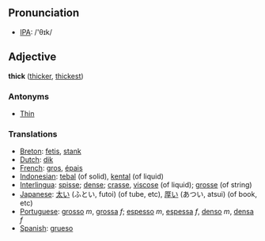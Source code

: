 ==Pronunciation==
*[[w:IPA|IPA]]: /'θɪk/

==Adjective==

'''thick''' ([[thicker]], [[thickest]])

===Antonyms===
*[[Thin]]

===Translations===
*[[Breton]]: [[fetis]], [[stank]]
*[[Dutch]]: [[dik]]
*[[French]]: [[gros]], [[épais]]
*[[Indonesian]]: [[tebal]] (of solid), [[kental]] (of liquid)
*[[Interlingua]]: [[spisse]]; [[dense]]; [[crasse]], [[viscose]] (of liquid); [[grosse]] (of string)
*[[Japanese]]: [[太い]] (ふとい, futoi) (of tube, etc), [[厚い]] (あつい, atsui) (of book, etc)
*[[Portuguese]]: [[grosso]] ''m'', [[grossa]] ''f''; [[espesso]] ''m'', [[espessa]] ''f'', [[denso]] ''m'', [[densa]] ''f''
*[[Spanish]]: [[grueso]]